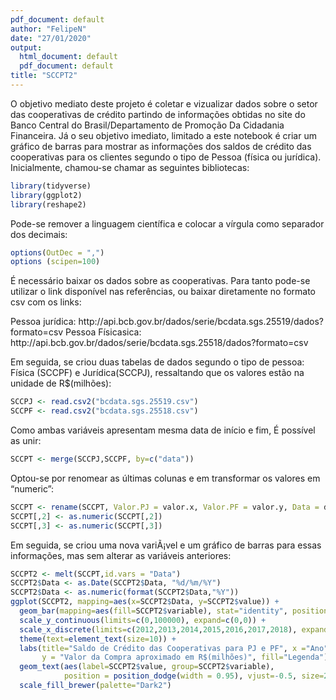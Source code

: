 ---
pdf_document: default
author: "FelipeN"
date: "27/01/2020"
output:
  html_document: default
  pdf_document: default
title: "SCCPT2"
---
O objetivo mediato deste projeto é coletar e vizualizar dados sobre o setor das cooperativas de crédito partindo de informações obtidas no site do Banco Central do Brasil/Departamento de Promoção Da Cidadania Financeira. Já o seu objetivo imediato, limitado a este notebook é criar um gráfico de barras para mostrar as informações dos saldos de crédito das cooperativas para os clientes segundo o tipo de Pessoa (física ou jurídica). 
Inicialmente, chamou-se chamar as seguintes bibliotecas:

```{r}
library(tidyverse)
library(ggplot2)
library(reshape2)
```

Pode-se remover a linguagem científica e colocar a vírgula como separador dos decimais:

```{r}
options(OutDec = ",")
options (scipen=100)
```

É necessário baixar os dados sobre as cooperativas. Para tanto pode-se utilizar o link disponível nas referências, ou baixar diretamente no formato csv com os links:

Pessoa jurídica: http://api.bcb.gov.br/dados/serie/bcdata.sgs.25519/dados?formato=csv
Pessoa Físicasica: http://api.bcb.gov.br/dados/serie/bcdata.sgs.25518/dados?formato=csv 

Em seguida, se criou duas tabelas de dados segundo o tipo de pessoa: Física (SCCPF) e Jurídica(SCCPJ), ressaltando que os valores estão na unidade de R$(milhões):

```{r}
SCCPJ <- read.csv2("bcdata.sgs.25519.csv")
SCCPF <- read.csv2("bcdata.sgs.25518.csv")
```

Como ambas variáveis apresentam mesma data de início e fim, É possível as unir:

```{r}
SCCPT <- merge(SCCPJ,SCCPF, by=c("data"))
```

Optou-se por renomear as últimas colunas e em transformar os valores em "numeric":

```{r}
SCCPT <- rename(SCCPT, Valor.PJ = valor.x, Valor.PF = valor.y, Data = data)
SCCPT[,2] <- as.numeric(SCCPT[,2])
SCCPT[,3] <- as.numeric(SCCPT[,3])
```

Em seguida, se criou uma nova variÃ¡vel e um gráfico de barras para essas informações, mas sem alterar as variáveis anteriores:

```{r}
SCCPT2 <- melt(SCCPT,id.vars = "Data")
SCCPT2$Data <- as.Date(SCCPT2$Data, "%d/%m/%Y")
SCCPT2$Data <- as.numeric(format(SCCPT2$Data,"%Y"))
ggplot(SCCPT2, mapping=aes(x=SCCPT2$Data, y=SCCPT2$value)) + 
  geom_bar(mapping=aes(fill=SCCPT2$variable), stat="identity", position='dodge') + 
  scale_y_continuous(limits=c(0,100000), expand=c(0,0)) +
  scale_x_discrete(limits=c(2012,2013,2014,2015,2016,2017,2018), expand=c(0,0)) +
  theme(text=element_text(size=10)) +
  labs(title="Saldo de Crédito das Cooperativas para PJ e PF", x ="Ano", 
       y = "Valor da Compra aproximado em R$(milhões)", fill="Legenda") + 
  geom_text(aes(label=SCCPT2$value, group=SCCPT2$variable), 
            position = position_dodge(width = 0.95), vjust=-0.5, size=2.5) +
  scale_fill_brewer(palette="Dark2") 
```